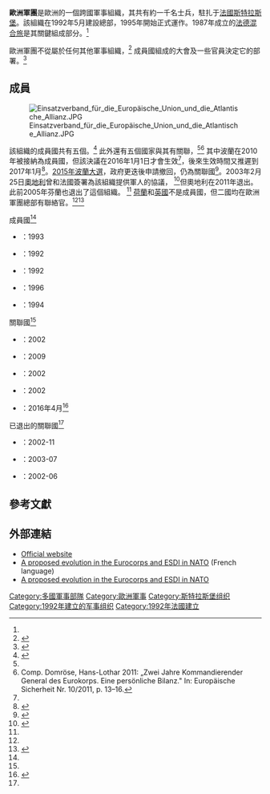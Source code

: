 {{about|獨立的歐洲軍事組織|歐盟旗下軍事部隊|歐洲聯盟軍}}
{{Infobox military unit
|unit_name         = 歐洲軍團
|image             = [[File:EC_Eurocorps.svg|200px]]
|dates             = 1993年至今
|country           = 10個
|branch            = [[陸軍|陸軍]]
|type              = 跨國軍事組織
|command_structure =
|role              =
|size              = 約1,000名士兵
|commander1        = [[中將|中將]] Alfredo Ramirez-Fernandez 
|commander1_label  = 司令|commander2        = [[少將|少將]] Eric Hautecloque-Raysz 
|commander2_label  = 副司令
|commander3        = 少將 Franz Xaver Pfrengle 
|commander3_label  = 參謀長
|garrison          = {{FRA}}[[斯特拉斯堡|斯特拉斯堡]] 
|colors=
|colors_label=
|battles=
|notable_commanders=
}}
'''歐洲軍團'''是歐洲的一個跨國軍事組織，其共有約一千名士兵，駐扎于[[法國|法國]][[斯特拉斯堡|斯特拉斯堡]]。該組織在1992年5月建設總部，1995年開始正式運作。1987年成立的[[德法混合旅|法德混合旅]]是其關鍵組成部分。<ref name=korphistory/>

歐洲軍團不從屬於任何其他軍事組織，<ref name=korphistory>{{cite web |url=http://www.eurocorps.org/ |title=Eurocorps' official website / History |accessdate=23 February 2008 |format= |work= |archivedate=2008-09-13 |archive-url=https://web.archive.org/web/20080913015605/http://www.eurocorps.org/ |dead-url=yes }}</ref> 成員國組成的大會及一些官員決定它的部署。<ref>{{cite web|url=http://www.eurocorps.net/organisation/headquarters/the_common_committee/|title=The Common Committee on Eurocorps' official website|accessdate=23 February 2008|format=|work=|archiveurl=https://web.archive.org/web/20080205082511/http://www.eurocorps.net/organisation/headquarters/the_common_committee/|archivedate=2008年2月5日|deadurl=yes}}</ref>

== 成員 ==
[[File:Einsatzverband_für_die_Europäische_Union_und_die_Atlantische_Allianz.JPG|thumb]]

該組織的成員國共有五個。<ref name=participation>{{cite web|url=http://www.eurocorps.org/participation.php|title=Participation|accessdate=18 February 2014|publisher=Eurocorps|archive-date=2020-03-25|archive-url=https://web.archive.org/web/20200325174719/http://www.eurocorps.org/participation.php|dead-url=yes}}</ref> 此外還有五個國家與其有關聯，<ref name=participation/><ref>Comp. Domröse, Hans-Lothar 2011: „Zwei Jahre Kommandierender General des Eurokorps. Eine persönliche Bilanz." In: Europäische Sicherheit Nr. 10/2011, p. 13–16.</ref> 其中波蘭在2010年被接納為成員國，但該決議在2016年1月1日才會生效<ref name=participation/>，後來生效時間又推遲到2017年1月<ref name=tool>{{citeweb|url=http://www.ieee.es/Galerias/fichero/OtrasPublicaciones/Internacional/2016/Eurocorps_A_military_tool_for_EU_and_NATO.pdf|title=Eurocorps - A Military Tool for Europe and NATO|date=2016-04-13|accessdate=2016-04-14|publisher=Instituto Español de Estudios Estratégicos|archive-date=2016-04-27|archive-url=https://web.archive.org/web/20160427154233/http://www.ieee.es/Galerias/fichero/OtrasPublicaciones/Internacional/2016/Eurocorps_A_military_tool_for_EU_and_NATO.pdf|dead-url=no}}</ref>。[[2015年波蘭大選|2015年波蘭大選]]，政府更迭後申請撤回，仍為關聯國<ref>{{citeweb|url=https://www.yahoo.com/news/poland-withdraw-eurocorps-force-official-162211892.html|title=Poland to withdraw troops from Eurocorps force: official|date=2017-03-28|accessdate=2017-03-28|publisher=[[Agence_France-Presse|Agence France-Presse]]|archive-date=2020-11-12|archive-url=https://web.archive.org/web/20201112000715/https://www.yahoo.com/news/poland-withdraw-eurocorps-force-official-162211892.html|dead-url=no}}</ref>。2003年2月25日[[奧地利|奧地利]]曾和法國簽署為該組織提供軍人的協議， <ref name=welcomes>{{cite web|url=http://www.bmlv.gv.at/cms/artikel.php?ID=358|title=Eurokorps begrüßt Österreich und Finnland|date=25 February 2003|accessdate=25 February 2014|publisher=[[Austrian_Armed_Forces|Austrian Armed Forces]]|archive-date=2014-10-20|archive-url=https://web.archive.org/web/20141020185719/http://www.bmlv.gv.at/cms/artikel.php?ID=358|dead-url=no}}</ref>但奧地利在2011年退出。此前2005年芬蘭也退出了這個組織。 <ref name=participation/> [[荷蘭|荷蘭]]和[[英國|英國]]不是成員國，但二國均在歐洲軍團總部有聯絡官。<ref name=welcomes/><ref>{{cite web|url=http://www.bmlv.gv.at/truppendienst/ausgaben/artikel.php?id=1275|title=Going International: Das Eurokorps - ein Schritt nach Europa|date=25 February 2003|accessdate=25 February 2014|publisher=[[Austrian_Armed_Forces|Austrian Armed Forces]]|archive-date=2014-03-07|archive-url=https://web.archive.org/web/20140307221830/http://www.bmlv.gv.at/truppendienst/ausgaben/artikel.php?id=1275|dead-url=no}}</ref>

;成員國<ref name=participation/>
* {{flag|Belgium}}：1993
* {{flag|France}}：1992
* {{flag|Germany}}：1992
* {{flag|Luxembourg}}：1996
* {{flag|Spain}}：1994

;關聯國<ref name=participation/>
* {{flag|Greece}}：2002
* {{flag|Italy}}：2009
* {{flag|Turkey}}：2002
* {{flag|Poland}}：2002

* {{flag|Romania}}：2016年4月<ref name=romania>{{citeweb|url=http://www.eurocorps.org/news.php?id=1953|title=Romania joins Headquarters Eurocorps|date=2015-04-07|accessdate=2016-04-15|publisher=Eurocorps}}{{dead link|date=November 2017 |bot=InternetArchiveBot |fix-attempted=yes }}</ref>
;已退出的關聯國<ref name=participation/>
* {{flag|Austria}}：2002-11
* {{flag|Canada}}：2003-07
* {{flag|Finland}}：2002-06

== 參考文獻==
{{Reflist}}

==外部連結 ==
{{commons category|Eurocorps}}
* [http://www.eurocorps.org/ Official website] {{Wayback|url=http://www.eurocorps.org/ |date=20080913015605 }}
* [https://web.archive.org/web/20110721202155/http://www.fname.info/aisp/fr/index.php?option=com_content&task=view&id=44&Itemid=57 A proposed evolution in the Eurocorps and ESDI in NATO] (French language)
* [https://web.archive.org/web/20150427111528/http://www.europeandefenceconcept.com/ A proposed evolution in the Eurocorps and ESDI in NATO]
{{Authority control}}
[[Category:多國軍事部隊|Category:多國軍事部隊]]
[[Category:歐洲軍事|Category:歐洲軍事]]
[[Category:斯特拉斯堡组织|Category:斯特拉斯堡组织]]
[[Category:1992年建立的军事组织|Category:1992年建立的军事组织]]
[[Category:1992年法國建立|Category:1992年法國建立]]